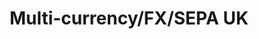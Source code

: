 ---
title: "Multi-currency/FX/SEPA UK"
order: 4
metaTitle: "Multi-currency/FX/SEPA UK"
metaDescription: ""
showPageMenu: true
---